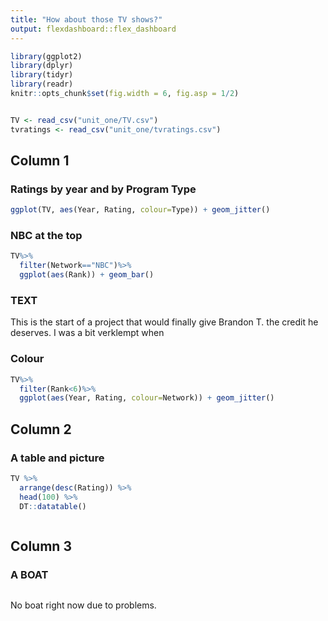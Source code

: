 ```yaml
---
title: "How about those TV shows?"
output: flexdashboard::flex_dashboard
---
```


```r
library(ggplot2)
library(dplyr)
library(tidyr)
library(readr)
knitr::opts_chunk$set(fig.width = 6, fig.asp = 1/2)


TV <- read_csv("unit_one/TV.csv")
tvratings <- read_csv("unit_one/tvratings.csv")


```

## Column 1

### Ratings by year and by Program Type

```r
ggplot(TV, aes(Year, Rating, colour=Type)) + geom_jitter()
```

### NBC at the top

```r
TV%>%
  filter(Network=="NBC")%>%
  ggplot(aes(Rank)) + geom_bar()
```

### TEXT

This is the start of a project that would finally give Brandon T. the credit he deserves. I was a bit verklempt when 


### Colour

```r

TV%>%
  filter(Rank<6)%>%
  ggplot(aes(Year, Rating, colour=Network)) + geom_jitter()
```

## Column 2

### A table and picture

```r
TV %>% 
  arrange(desc(Rating)) %>% 
  head(100) %>% 
  DT::datatable()
```
```r

```

## Column 3

### A BOAT
```r

```

No boat right now due to problems. 













